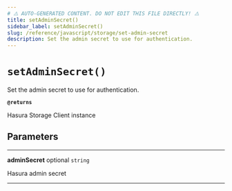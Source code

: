 ```yaml
---
# ⚠️ AUTO-GENERATED CONTENT. DO NOT EDIT THIS FILE DIRECTLY! ⚠️
title: setAdminSecret()
sidebar_label: setAdminSecret()
slug: /reference/javascript/storage/set-admin-secret
description: Set the admin secret to use for authentication.
---
```


# `setAdminSecret()`

Set the admin secret to use for authentication.

**`@returns`**

Hasura Storage Client instance

## Parameters

---

**<span className="parameter-name">adminSecret</span>** <span className="optional-status">optional</span> `string`

Hasura admin secret

---
